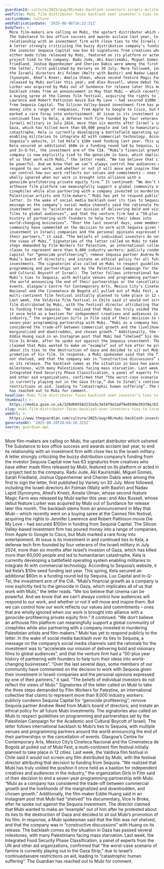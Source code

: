 ```yaml
---
guardianId: culture/2025/aug/06/mubi-backlash-investors-israeli-military
webTitle: Mubi film distributor faces backlash over investor’s ties to Israeli military
sectionName: Culture
webPublicationDate: '2025-08-06T16:22:31Z'
bodyText: >-
  More film-makers are calling on Mubi, the upstart distributor which ushered
  The Substance to box office success and awards acclaim last year, to end its
  relationship with an investment firm with close ties to the Israeli military.
  A letter strongly criticizing the buzzy distribution company’s funding from
  the investor Sequoia Capital now has 63 signatures from creatives who have
  either made films released by Mubi, featured on its platform or acted in a
  project tied to the company. Radu Jude, Aki Kaurismäki, Miguel Gomes, Sarah
  Friedland, Joshua Oppenheimer and Cherien Dabis were among the first to sign
  the letter, first published by Variety on 30 July. More followed, including
  the Israeli directors Ari Folman (Waltz with Bashir) and Nadav Lapid
  (Synonyms, Ahed’s Knee); Amalia Ulman, whose second feature Magic Farm was
  released by Mubi earlier this year; and Alex Russell, whose debut feature
  Lurker was acquired by Mubi out of Sundance for release later this month. The
  backlash stems from an announcement in May that Mubi – which recently went on
  a buying spree at the Cannes film festival, acquiring the rights to Jennifer
  Lawrence and Robert Pattinson movie Die My Love – had secured $100m in funding
  from Sequoia Capital. The Silicon Valley-based investment firm has poured
  money into a range of companies, from Apple to Google to Cisco, but Mubi
  marked a rare foray into entertainment. At issue is its investment in and
  continued ties to Kela, a defense tech firm founded by four veterans of the
  Israeli military in July 2024, more than six months after Israel’s invasion of
  Gaza, which has killed more than 60,000 people and led to humanitarian
  catastrophe. Kela is currently developing a battlefield operating system
  enabling militaries to integrate AI with commercial technology. According to
  Sequoia’s website, it led Kela’s $10m seed funding last year. This spring,
  Kela secured an additional $60m in a funding round led by Sequoia, Lux Capital
  and In-Q-Tel, the investment arm of the CIA. “Mubi’s financial growth as a
  company is now explicitly tied to the genocide in Gaza, which implicates all
  of us that work with Mubi,” the letter reads. “We too believe that cinema can
  be powerful. And we know that we can’t always control how audiences will
  respond to our work, and whether or not it will move and inspire them. But we
  can control how our work reflects our values and commitments – ones that are
  wholly ignored when our work is brought into alliance with a
  genocide-profiteering private equity firm.” It continued: “We don’t believe an
  arthouse film platform can meaningfully support a global community of
  cinephiles while also partnering with a company invested in murdering
  Palestinian artists and film-makers.” Mubi has yet to respond publicly to the
  letter. In the wake of social media backlash over its ties to Sequoia, a
  message on the company’s social media channels said the rationale for the
  investment was to “accelerate our mission of delivering bold and visionary
  films to global audiences”, and that the venture firm had a “50-plus year
  history of partnering with founders to help turn their ideas into
  world-changing businesses”. “Over the last several days, some members of our
  community have commented on the decision to work with Sequoia given their
  investment in Israeli companies and the personal opinions expressed by one of
  their partners,” it said. “The beliefs of individual investors do not reflect
  the views of Mubi.” Signatories of the letter called on Mubi to take the three
  steps demanded by Film Workers for Palestine, an international collective that
  claims to represent more than 9,000 industry workers: publicly condemn Sequoia
  Capital for “genocide profiteering”; remove Sequoia partner Andrew Reed from
  Mubi’s board of directors; and instate an ethical policy for all future Mubi
  investments. The signatories also called on Mubi to respect guidelines on
  programming and partnerships set by the Palestinian Campaign for the Academic
  and Cultural Boycott of Israel). The letter follows international backlash to
  Mubi’s ties to Sequoia, with multiple venues and programming partners around
  the world announcing the end of their partnerships or the cancellation of
  events. Glasgow’s Centre for Contemporary Arts, Mexico City’s Cineteca
  Nacional and the Cinemateca de Bogotá all pulled out of Mubi Fest, a
  multi-continent film festival initially planned to take place in 12 cities.
  Last week, the Valdivia film festival in Chile said it would not screen any
  film distributed by Mubi, with the festival director attributing that decision
  to funding from Sequoia. “We realized that Mubi has truly voided the position
  it once held as a bastion for independent creatives and audiences in the
  industry,” the organization Girls in Film said of their decision to end a
  seven-year programming partnership with Mubi. “Mubi as a company has
  considered the trade-off between commercial growth and the livelihoods of the
  marginalized and downtrodden, and chosen growth.” Additionally, the film-maker
  Eddie Huang said in an Instagram post that Mubi had “shelved” his documentary,
  Vice Is Broke, after he spoke out against the Sequoia investment. The director
  claimed that Mubi wanted to make an “example” out of him after he protested
  about its ties to the destruction of Gaza and decided to sit out Mubi’s
  promotion of his film. In response, a Mubi spokesman said that the film was
  not shelved, and that the company was in “constructive discussions” with Huang
  on its release. The backlash comes as the situation in Gaza has passed several
  milestones, with many Palestinians facing mass starvation. Last week, the
  Integrated Food Security Phase Classification, a panel of experts from the UN
  and other aid organizations, confirmed that “the worst-case scenario of famine
  is currently playing out in the Gaza Strip,” due to Israel’s continuedsevere
  restrictions on aid, leading to “catastrophic human suffering”. The Guardian
  has reached out to Mubi for comment.
headline: Mubi film distributor faces backlash over investor’s ties to Israeli military
thumbnail: >-
  https://media.guim.co.uk/329d695582232a5c3e54f9e2adf9e0599e393f8e/631_0_5000_4000/500.jpg
slug: mubi-film-distributor-faces-backlash-over-investors-ties-to-israeli-military
webUrl: >-
  https://www.theguardian.com/culture/2025/aug/06/mubi-backlash-investors-israeli-military
generatedAt: '2025-08-28T20:04:28.315Z'
source: guardian-api
---
```

More film-makers are calling on Mubi, the upstart distributor which ushered The Substance to box office success and awards acclaim last year, to end its relationship with an investment firm with close ties to the Israeli military. A letter strongly criticizing the buzzy distribution company’s funding from the investor Sequoia Capital now has 63 signatures from creatives who have either made films released by Mubi, featured on its platform or acted in a project tied to the company. Radu Jude, Aki Kaurismäki, Miguel Gomes, Sarah Friedland, Joshua Oppenheimer and Cherien Dabis were among the first to sign the letter, first published by Variety on 30 July. More followed, including the Israeli directors Ari Folman (Waltz with Bashir) and Nadav Lapid (Synonyms, Ahed’s Knee); Amalia Ulman, whose second feature Magic Farm was released by Mubi earlier this year; and Alex Russell, whose debut feature Lurker was acquired by Mubi out of Sundance for release later this month. The backlash stems from an announcement in May that Mubi – which recently went on a buying spree at the Cannes film festival, acquiring the rights to Jennifer Lawrence and Robert Pattinson movie Die My Love – had secured $100m in funding from Sequoia Capital. The Silicon Valley-based investment firm has poured money into a range of companies, from Apple to Google to Cisco, but Mubi marked a rare foray into entertainment. At issue is its investment in and continued ties to Kela, a defense tech firm founded by four veterans of the Israeli military in July 2024, more than six months after Israel’s invasion of Gaza, which has killed more than 60,000 people and led to humanitarian catastrophe. Kela is currently developing a battlefield operating system enabling militaries to integrate AI with commercial technology. According to Sequoia’s website, it led Kela’s $10m seed funding last year. This spring, Kela secured an additional $60m in a funding round led by Sequoia, Lux Capital and In-Q-Tel, the investment arm of the CIA. “Mubi’s financial growth as a company is now explicitly tied to the genocide in Gaza, which implicates all of us that work with Mubi,” the letter reads. “We too believe that cinema can be powerful. And we know that we can’t always control how audiences will respond to our work, and whether or not it will move and inspire them. But we can control how our work reflects our values and commitments – ones that are wholly ignored when our work is brought into alliance with a genocide-profiteering private equity firm.” It continued: “We don’t believe an arthouse film platform can meaningfully support a global community of cinephiles while also partnering with a company invested in murdering Palestinian artists and film-makers.” Mubi has yet to respond publicly to the letter. In the wake of social media backlash over its ties to Sequoia, a message on the company’s social media channels said the rationale for the investment was to “accelerate our mission of delivering bold and visionary films to global audiences”, and that the venture firm had a “50-plus year history of partnering with founders to help turn their ideas into world-changing businesses”. “Over the last several days, some members of our community have commented on the decision to work with Sequoia given their investment in Israeli companies and the personal opinions expressed by one of their partners,” it said. “The beliefs of individual investors do not reflect the views of Mubi.” Signatories of the letter called on Mubi to take the three steps demanded by Film Workers for Palestine, an international collective that claims to represent more than 9,000 industry workers: publicly condemn Sequoia Capital for “genocide profiteering”; remove Sequoia partner Andrew Reed from Mubi’s board of directors; and instate an ethical policy for all future Mubi investments. The signatories also called on Mubi to respect guidelines on programming and partnerships set by the Palestinian Campaign for the Academic and Cultural Boycott of Israel). The letter follows international backlash to Mubi’s ties to Sequoia, with multiple venues and programming partners around the world announcing the end of their partnerships or the cancellation of events. Glasgow’s Centre for Contemporary Arts, Mexico City’s Cineteca Nacional and the Cinemateca de Bogotá all pulled out of Mubi Fest, a multi-continent film festival initially planned to take place in 12 cities. Last week, the Valdivia film festival in Chile said it would not screen any film distributed by Mubi, with the festival director attributing that decision to funding from Sequoia. “We realized that Mubi has truly voided the position it once held as a bastion for independent creatives and audiences in the industry,” the organization Girls in Film said of their decision to end a seven-year programming partnership with Mubi. “Mubi as a company has considered the trade-off between commercial growth and the livelihoods of the marginalized and downtrodden, and chosen growth.” Additionally, the film-maker Eddie Huang said in an Instagram post that Mubi had “shelved” his documentary, Vice Is Broke, after he spoke out against the Sequoia investment. The director claimed that Mubi wanted to make an “example” out of him after he protested about its ties to the destruction of Gaza and decided to sit out Mubi’s promotion of his film. In response, a Mubi spokesman said that the film was not shelved, and that the company was in “constructive discussions” with Huang on its release. The backlash comes as the situation in Gaza has passed several milestones, with many Palestinians facing mass starvation. Last week, the Integrated Food Security Phase Classification, a panel of experts from the UN and other aid organizations, confirmed that “the worst-case scenario of famine is currently playing out in the Gaza Strip,” due to Israel’s continuedsevere restrictions on aid, leading to “catastrophic human suffering”. The Guardian has reached out to Mubi for comment.
